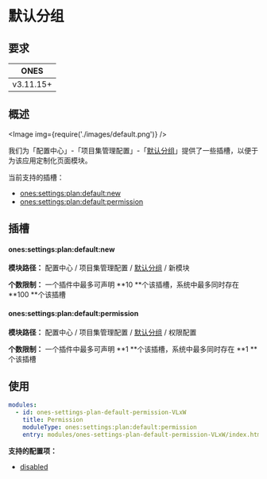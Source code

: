 
# 默认分组

## 要求

|   ONES    |
| :-------: |
| v3.11.15+ |

## 概述

<Image img={require('./images/default.png')} />

我们为「配置中心」-「项目集管理配置」-「[默认分组](../../index.mdx#slot-hierarchy)」提供了一些插槽，以便于为该应用定制化页面模块。

当前支持的插槽：

- [ones:settings:plan:default:new](#onessettingsplandefaultnew)
- [ones:settings:plan:default:permission](#onessettingsplandefaultpermission)

## 插槽

#### ones:settings:plan:default:new

**模块路径：** 配置中心 / 项目集管理配置 / [默认分组](../../index.mdx#slot-hierarchy) / 新模块

**个数限制：** 一个插件中最多可声明 **10 **个该插槽，系统中最多同时存在 **100 **个该插槽

#### ones:settings:plan:default:permission

**模块路径：** 配置中心 / 项目集管理配置 / [默认分组](../../index.mdx#slot-hierarchy) / 权限配置

**个数限制：** 一个插件中最多可声明 **1 **个该插槽，系统中最多同时存在 **1 **个该插槽

## 使用

```yaml
modules:
  - id: ones-settings-plan-default-permission-VLxW
    title: Permission
    moduleType: ones:settings:plan:default:permission
    entry: modules/ones-settings-plan-default-permission-VLxW/index.html
```

**支持的配置项：**

- [disabled](../../../../../../reference/config/plugin.yaml#disabled)
